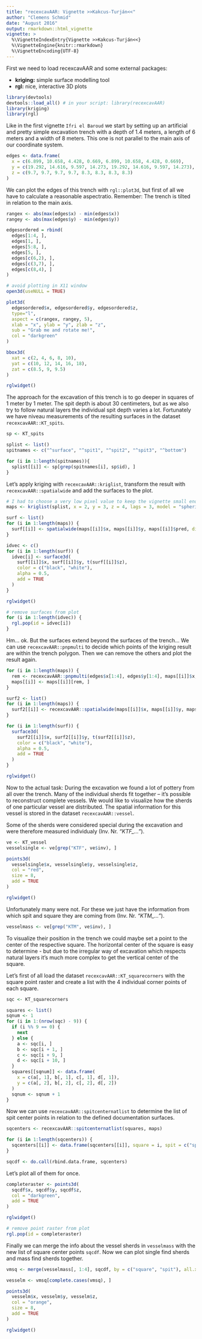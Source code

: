 ```yaml
---
title: "recexcavAAR: Vignette >>Kakcus-Turján<<"
author: "Clemens Schmid"
date: "August 2016"
output: rmarkdown::html_vignette
vignette: >
  %\VignetteIndexEntry{Vignette >>Kakcus-Turján<<}
  %\VignetteEngine{knitr::rmarkdown}
  %\VignetteEncoding{UTF-8}
---
```


First we need to load recexcavAAR and some external packages:

- **kriging:** simple surface modelling tool
- **rgl:** nice, interactive 3D plots

```r
library(devtools)
devtools::load_all() # in your script: library(recexcavAAR)
library(kriging)
library(rgl)
```

Like in the first vignette `Ifri el Baroud` we start by setting up an artificial and pretty simple excavation trench with a depth of 1.4 meters, a length of 6 meters and a width of 8 meters. This one is not parallel to the main axis of our coordinate system. 

```r
edges <- data.frame(
  x = c(6.899, 10.658, 4.428, 0.669, 6.899, 10.658, 4.428, 0.669),
  y = c(19.292, 14.616, 9.597, 14.273, 19.292, 14.616, 9.597, 14.273),
  z = c(9.7, 9.7, 9.7, 9.7, 8.3, 8.3, 8.3, 8.3)
)
```

We can plot the edges of this trench with `rgl::plot3d`, but first of all we have to calculate a reasonable aspectratio. Remember: The trench is tilted in relation to the main axis. 

```r
rangex <- abs(max(edges$x) - min(edges$x))
rangey <- abs(max(edges$y) - min(edges$y))

edgesordered = rbind(
  edges[1:4, ], 
  edges[1, ], 
  edges[5:8, ], 
  edges[5, ],
  edges[c(6,2), ],
  edges[c(3,7), ],
  edges[c(8,4), ]
)
```

```r
# avoid plotting in X11 window
open3d(useNULL = TRUE)
```

```r
plot3d(
  edgesordered$x, edgesordered$y, edgesordered$z,
  type="l",
  aspect = c(rangex, rangey, 5),
  xlab = "x", ylab = "y", zlab = "z",
  sub = "Grab me and rotate me!",
  col = "darkgreen"
)

bbox3d(
  xat = c(2, 4, 6, 8, 10),
  yat = c(10, 12, 14, 16, 18),
  zat = c(8.5, 9, 9.5)
)

rglwidget()
```

The approach for the excavation of this trench is to go deeper in squares of 1 meter by 1 meter. The spit depth is about 30 centimeters, but as we also try to follow natural layers the individual spit depth varies a lot. Fortunately we have niveau measurements of the resulting surfaces in the dataset `recexcavAAR::KT_spits`. 

```r
sp <- KT_spits

splist <- list()
spitnames <- c("^surface", "^spit1", "^spit2", "^spit3", "^bottom")

for (i in 1:length(spitnames)){
  splist[[i]] <- sp[grep(spitnames[i], sp$id), ]
}
```

Let's apply kriging with `recexcavAAR::kriglist`, transform the result with `recexcavAAR::spatialwide` and add the surfaces to the plot. 

```r
# I had to choose a very low pixel value to keep the vignette small enough 
maps <- kriglist(splist, x = 2, y = 3, z = 4, lags = 3, model = "spherical", pixels = 20)

surf <- list()
for (i in 1:length(maps)) {
  surf[[i]] <- spatialwide(maps[[i]]$x, maps[[i]]$y, maps[[i]]$pred, digits = 3)
}

idvec <- c()
for (i in 1:length(surf)) {
  idvec[i] <- surface3d(
    surf[[i]]$x, surf[[i]]$y, t(surf[[i]]$z),
    color = c("black", "white"),
    alpha = 0.5,
    add = TRUE
  )
}

rglwidget()

# remove surfaces from plot
for (i in 1:length(idvec)) {
  rgl.pop(id = idvec[i])
}
```

Hm... ok. But the surfaces extend beyond the surfaces of the trench... We can use `recexcavAAR::pnpmulti` to decide which points of the kriging result are within the trench polygon. Then we can remove the others and plot the result again.

```r
for (i in 1:length(maps)) {
  rem <- recexcavAAR::pnpmulti(edges$x[1:4], edges$y[1:4], maps[[i]]$x, maps[[i]]$y)
  maps[[i]] <- maps[[i]][rem, ]
}

surf2 <- list()
for (i in 1:length(maps)) {
  surf2[[i]] <- recexcavAAR::spatialwide(maps[[i]]$x, maps[[i]]$y, maps[[i]]$pred, 3)
}

for (i in 1:length(surf)) {
  surface3d(
    surf2[[i]]$x, surf2[[i]]$y, t(surf2[[i]]$z),
    color = c("black", "white"),
    alpha = 0.5,
    add = TRUE
  )
}

rglwidget()
```

Now to the actual task: During the excavation we found a lot of pottery from all over the trench. Many of the individual sherds fit together -- it's possible to reconstruct complete vessels. We would like to visualize how the sherds of one particular vessel are distributed. The spatial information for this vessel is stored in the dataset `recexcavAAR::vessel`.

Some of the sherds were considered special during the excavation and were therefore measured individualy (Inv. Nr. *"KTF_..."*).

```r
ve <- KT_vessel
vesselsingle <- ve[grep("KTF", ve$inv), ]

points3d(
  vesselsingle$x, vesselsingle$y, vesselsingle$z,
  col = "red",
  size = 8, 
  add = TRUE
)

rglwidget()
```

Unfortunately many were not. For these we just have the information from which spit and square they are coming from (Inv. Nr. *"KTM_..."*). 

```r
vesselmass <- ve[grep("KTM", ve$inv), ]
```

To visualize their position in the trench we could maybe set a point to the center of the respective square. The horizontal center of the square is easy to determine - but due to the irregular way of excavation which respects natural layers it's much more complex to get the vertical center of the square. 

Let's first of all load the dataset `recexcavAAR::KT_squarecorners` with the square point raster and create a list with the 4 individual corner points of each square. 

```r
sqc <- KT_squarecorners

squares <- list()
sqnum <- 1
for (i in 1:(nrow(sqc) - 9)) {
  if (i %% 9 == 0) {
    next
  } else {
    a <- sqc[i, ]
    b <- sqc[i + 1, ]
    c <- sqc[i + 9, ]
    d <- sqc[i + 10, ]
  }
  squares[[sqnum]] <- data.frame(
    x = c(a[, 1], b[, 1], c[, 1], d[, 1]), 
    y = c(a[, 2], b[, 2], c[, 2], d[, 2])
  )
  sqnum <- sqnum + 1
}
```

Now we can use `recexcavAAR::spitcenternatlist` to determine the list of spit center points in relation to the defined documentation surfaces.  

```r
sqcenters <- recexcavAAR::spitcenternatlist(squares, maps)

for (i in 1:length(sqcenters)) {
  sqcenters[[i]] <- data.frame(sqcenters[[i]], square = i, spit = c("spit1", "spit2", "spit3", "bottom"))
}

sqcdf <- do.call(rbind.data.frame, sqcenters)
```

Let's plot all of them for once. 

```r
completeraster <- points3d(
  sqcdf$x, sqcdf$y, sqcdf$z,
  col = "darkgreen",
  add = TRUE
)

rglwidget()

# remove point raster from plot
rgl.pop(id = completeraster)
```

Finally we can merge the info about the vessel sherds in `vesselmass` with the new list of square center points `sqcdf`. Now we can plot single find sherds and mass find sherds together.

```r
vmsq <- merge(vesselmass[, 1:4], sqcdf, by = c("square", "spit"), all.x = TRUE)

vesselm <- vmsq[complete.cases(vmsq), ]

points3d(
  vesselm$x, vesselm$y, vesselm$z,
  col = "orange",
  size = 8, 
  add = TRUE
)

rglwidget()
```